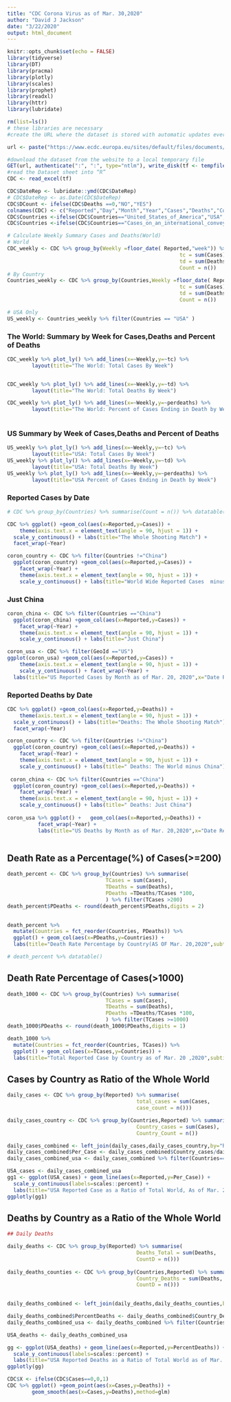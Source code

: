 ```yaml
---
title: "CDC Corona Virus as of Mar. 30,2020"
author: "David J Jackson"
date: "3/22/2020"
output: html_document
---
```


```r
knitr::opts_chunk$set(echo = FALSE)
library(tidyverse)
library(DT)
library(pracma)
library(plotly)
library(scales)
library(prophet)
library(readxl)
library(httr)
library(lubridate)
```
```r
rm(list=ls())
# these libraries are necessary
#create the URL where the dataset is stored with automatic updates every day

url <- paste("https://www.ecdc.europa.eu/sites/default/files/documents/COVID-19-geographic-disbtribution-worldwide-",format(Sys.time(), "%Y-%m-%d"), ".xlsx", sep = "")

#download the dataset from the website to a local temporary file
GET(url, authenticate(":", ":", type="ntlm"), write_disk(tf <- tempfile(fileext = ".xlsx")))
#read the Dataset sheet into “R”
CDC <- read_excel(tf)
```



```r

CDC$DateRep <- lubridate::ymd(CDC$DateRep)
# CDC$DateRep <- as.Date(CDC$DateRep)
CDC$DCount <- ifelse(CDC$Deaths ==0,"NO","YES")
colnames(CDC) <- c("Reported","Day","Month","Year","Cases","Deaths","Countries","GeoId","DCount")
CDC$Countries <-ifelse(CDC$Countries=="United_States_of_America","USA",CDC$Countries)
CDC$Countries <-ifelse(CDC$Countries=="Cases_on_an_international_conveyance_Japan","Japan",CDC$Countries)
```
```r
# Calculate Weekly Summary Cases and Deaths(World)
# World
CDC_weekly <- CDC %>% group_by(Weekly =floor_date( Reported,"week")) %>% summarise(
                                                        tc = sum(Cases),
                                                        td = sum(Deaths),                                                                 perdeaths = td/tc,
                                                        Count = n())
# By Country
Countries_weekly <- CDC %>% group_by(Countries,Weekly =floor_date( Reported,"week")) %>% summarise(
                                                        tc = sum(Cases),
                                                        td = sum(Deaths),                                                                 perdeaths = td/tc,
                                                        Count = n())

# USA Only
US_weekly <- Countries_weekly %>% filter(Countries == "USA" )

```

### The World: Summary by Week for Cases,Deaths and Percent of Deaths

```r
CDC_weekly %>% plot_ly() %>% add_lines(x=~Weekly,y=~tc) %>% 
        layout(title="The World: Total Cases By Week")


CDC_weekly %>% plot_ly() %>% add_lines(x=~Weekly,y=~td) %>% 
        layout(title="The World: Total Deaths By Week")

CDC_weekly %>% plot_ly() %>% add_lines(x=~Weekly,y=~perdeaths) %>% 
        layout(title="The World: Percent of Cases Ending in Death by Week") 
      
```

### US Summary by Week of Cases,Deaths and Percent of Deaths

```r

US_weekly %>% plot_ly() %>% add_lines(x=~Weekly,y=~tc) %>% 
        layout(title="USA: Total Cases By Week")
US_weekly %>% plot_ly() %>% add_lines(x=~Weekly,y=~td) %>% 
        layout(title="USA: Total Deaths By Week")
US_weekly %>% plot_ly() %>% add_lines(x=~Weekly,y=~perdeaths) %>% 
        layout(title="USA Percent of Cases Ending in Death by Week")
```


### Reported Cases by Date

```r
# CDC %>% group_by(Countries) %>% summarise(Count = n()) %>% datatable()
```
```r
CDC %>% ggplot() +geom_col(aes(x=Reported,y=Cases)) +
    theme(axis.text.x = element_text(angle = 90, hjust = 1)) + 
  scale_y_continuous() + labs(title="The Whole Shooting Match") +
  facet_wrap(~Year)

```
```r
coron_country <- CDC %>% filter(Countries !="China")
  ggplot(coron_country) +geom_col(aes(x=Reported,y=Cases)) +
    facet_wrap(~Year) + 
    theme(axis.text.x = element_text(angle = 90, hjust = 1)) +
    scale_y_continuous() + labs(title="World Wide Reported Cases  minus China")

```

### Just China

```r
coron_china <- CDC %>% filter(Countries =="China")
  ggplot(coron_china) +geom_col(aes(x=Reported,y=Cases)) +
    facet_wrap(~Year) + 
    theme(axis.text.x = element_text(angle = 90, hjust = 1)) +
    scale_y_continuous() + labs(title="Just China")
```


```r
coron_usa <- CDC %>% filter(GeoId =="US")
ggplot(coron_usa) +geom_col(aes(x=Reported,y=Cases)) +
    theme(axis.text.x = element_text(angle = 90, hjust = 1)) +
    scale_y_continuous() + facet_wrap(~Year) +
  labs(title="US Reported Cases by Month as of Mar. 20, 2020",x="Date Reported")
```

### Reported Deaths by Date

```r
CDC %>% ggplot() +geom_col(aes(x=Reported,y=Deaths)) +
    theme(axis.text.x = element_text(angle = 90, hjust = 1)) + 
  scale_y_continuous() + labs(title="Deaths: The Whole Shooting Match") +
  facet_wrap(~Year)

```
```r
coron_country <- CDC %>% filter(Countries !="China")
  ggplot(coron_country) +geom_col(aes(x=Reported,y=Deaths)) +
    facet_wrap(~Year) + 
    theme(axis.text.x = element_text(angle = 90, hjust = 1)) +
    scale_y_continuous() + labs(title=" Deaths: The World minus China")
  
 coron_china <- CDC %>% filter(Countries =="China")
  ggplot(coron_country) +geom_col(aes(x=Reported,y=Deaths)) +
    facet_wrap(~Year) + 
    theme(axis.text.x = element_text(angle = 90, hjust = 1)) +
    scale_y_continuous() + labs(title=" Deaths: Just China")
  
coron_usa %>% ggplot() +   geom_col(aes(x=Reported,y=Deaths)) +
          facet_wrap(~Year) +
          labs(title="US Deaths by Month as of Mar. 20,2020",x="Date Reported")



```

## Death Rate as a Percentage(%) of Cases(>=200)

```r
death_percent <- CDC %>% group_by(Countries) %>% summarise(
                                TCases = sum(Cases),
                                TDeaths = sum(Deaths),
                                PDeaths =TDeaths/TCases *100,
                                ) %>% filter(TCases >200)
death_percent$PDeaths <- round(death_percent$PDeaths,digits = 2)
                        
```
```r

death_percent %>%
  mutate(Countries = fct_reorder(Countries, PDeaths)) %>%
  ggplot() + geom_col(aes(x=PDeaths,y=Countries)) +
  labs(title="Death Rate Percentage by Country(AS OF Mar. 20,2020",subtitle="With 200  or more reported cases",x="Death Rate Percentage")
```
```r
# death_percent %>% datatable()
```

## Death Rate Percentage of Cases(>1000)

```r
death_1000 <- CDC %>% group_by(Countries) %>% summarise(
                                TCases = sum(Cases),
                                TDeaths = sum(Deaths),
                                PDeaths =TDeaths/TCases *100,
                                ) %>% filter(TCases >=1000)
death_1000$PDeaths <- round(death_1000$PDeaths,digits = 1)
```

```r
death_1000 %>%
  mutate(Countries = fct_reorder(Countries, TCases)) %>%
  ggplot() + geom_col(aes(x=TCases,y=Countries)) +
  labs(title="Total Reported Case by Country as of Mar. 20 ,2020",subtitle="With 1000  or more reported cases",x="Number of Cases")
```

##  Cases by Country as Ratio of the Whole World

```r
daily_cases <- CDC %>% group_by(Reported) %>% summarise(
                                          total_cases = sum(Cases,
                                          case_count = n())) 

daily_cases_country <- CDC %>% group_by(Countries,Reported) %>% summarise(
                                          Country_cases = sum(Cases),
                                          Country_Count = n()) 

daily_cases_combined <- left_join(daily_cases,daily_cases_country,by="Reported")
daily_cases_combined$Per_Case <- daily_cases_combined$Country_cases/daily_cases_combined$total_cases
daily_cases_combined_usa <- daily_cases_combined %>% filter(Countries=="USA")

USA_cases <- daily_cases_combined_usa 
gg1 <- ggplot(USA_cases) + geom_line(aes(x=Reported,y=Per_Case)) +
  scale_y_continuous(labels=scales::percent) +
  labs(title="USA Reported Case as a Ratio of Total World, As of Mar. 20,2020")
ggplotly(gg1)
```

## Deaths by Country as a Ratio of the Whole World

```r
## Daily Deaths

daily_deaths <- CDC %>% group_by(Reported) %>% summarise(
                                          Deaths_Total = sum(Deaths,
                                          CountD = n())) 
                                          
daily_deaths_counties <- CDC %>% group_by(Countries,Reported) %>% summarise(
                                          Country_Deaths = sum(Deaths,
                                          CountD = n())) 
                                          

daily_deaths_combined <- left_join(daily_deaths,daily_deaths_counties,by="Reported")
```
```r
daily_deaths_combined$PercentDeaths <- daily_deaths_combined$Country_Deaths/daily_deaths_combined$Deaths_Total
daily_deaths_combined_usa <- daily_deaths_combined %>% filter(Countries=="USA")

USA_deaths <- daily_deaths_combined_usa 

gg <- ggplot(USA_deaths) + geom_line(aes(x=Reported,y=PercentDeaths)) +
  scale_y_continuous(labels=scales::percent) +
  labs(title="USA Reported Deaths as a Ratio of Total World as of Mar. 20, 2020")
ggplotly(gg)
```
```r
CDC$X <- ifelse(CDC$Cases==0,0,1)
CDC %>% ggplot() +geom_point(aes(x=Cases,y=Deaths)) +
        geom_smooth(aes(x=Cases,y=Deaths),method=glm)
  
```
